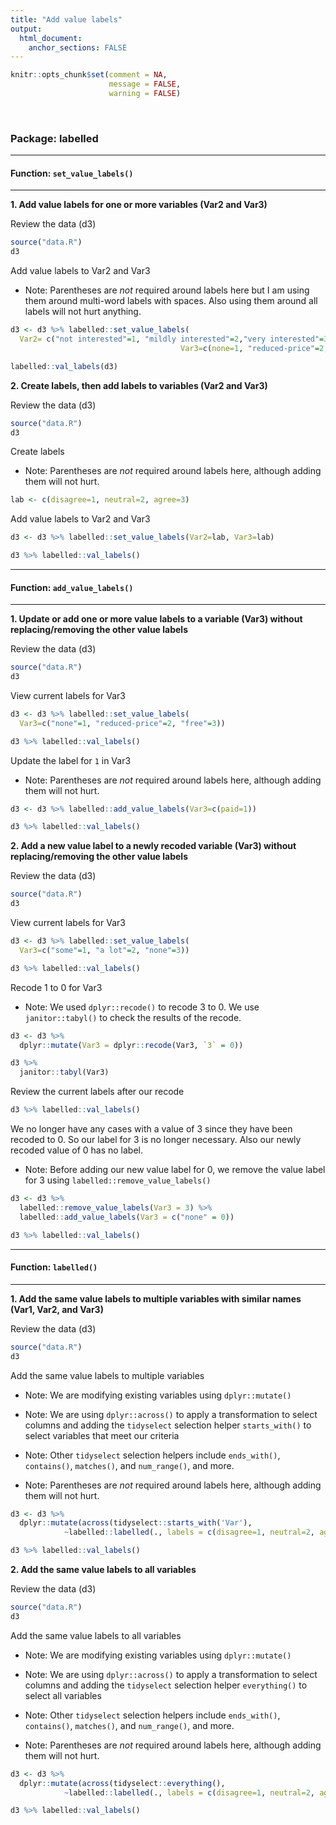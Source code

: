 ```yaml
---
title: "Add value labels"
output:
  html_document:
    anchor_sections: FALSE
---
```


```r
knitr::opts_chunk$set(comment = NA,
                      message = FALSE,
                      warning = FALSE)
```

<br>

### Package: labelled

---

#### Function: `set_value_labels()`

---

**1\. Add value labels for one or more variables (Var2 and Var3)**

Review the data (d3)

```r

source("data.R")
d3

```

Add value labels to Var2 and Var3

* Note: Parentheses are *not* required around labels here but I am using them around multi-word labels with spaces. Also using them around all labels will not hurt anything.

```r

d3 <- d3 %>% labelled::set_value_labels(
  Var2= c("not interested"=1, "mildly interested"=2,"very interested"=3),
                                      Var3=c(none=1, "reduced-price"=2, free=3))

labelled::val_labels(d3)

```

**2\. Create labels, then add labels to variables (Var2 and Var3)**

Review the data (d3)

```r

source("data.R")
d3

```

Create labels

* Note: Parentheses are *not* required around labels here, although adding them will not hurt.

```r

lab <- c(disagree=1, neutral=2, agree=3)

```


Add value labels to Var2 and Var3

```r

d3 <- d3 %>% labelled::set_value_labels(Var2=lab, Var3=lab)

d3 %>% labelled::val_labels()

```

---

#### Function: `add_value_labels()`

---

**1\. Update or add one or more value labels to a variable (Var3) without replacing/removing the other value labels**

Review the data (d3)

```r

source("data.R")
d3

```

View current labels for Var3

```r

d3 <- d3 %>% labelled::set_value_labels(
  Var3=c("none"=1, "reduced-price"=2, "free"=3))

d3 %>% labelled::val_labels()

```

Update the label for `1` in Var3

* Note: Parentheses are *not* required around labels here, although adding them will not hurt.

```r

d3 <- d3 %>% labelled::add_value_labels(Var3=c(paid=1))

d3 %>% labelled::val_labels()

```

**2\. Add a new value label to a newly recoded variable (Var3) without replacing/removing the other value labels**

Review the data (d3)

```r

source("data.R")
d3

```

View current labels for Var3

```r

d3 <- d3 %>% labelled::set_value_labels(
  Var3=c("some"=1, "a lot"=2, "none"=3))

d3 %>% labelled::val_labels()

```

Recode 1 to 0 for Var3

* Note: We used `dplyr::recode()` to recode 3 to 0. We use `janitor::tabyl()` to check the results of the recode.

```r

d3 <- d3 %>%
  dplyr::mutate(Var3 = dplyr::recode(Var3, `3` = 0))

d3 %>%
  janitor::tabyl(Var3)

```

Review the current labels after our recode

```r

d3 %>% labelled::val_labels()

```

We no longer have any cases with a value of 3 since they have been recoded to 0. So our label for 3 is no longer necessary. Also our newly recoded value of 0 has no label.

* Note: Before adding our new value label for 0, we remove the value label for 3 using `labelled::remove_value_labels()`

```r

d3 <- d3 %>%
  labelled::remove_value_labels(Var3 = 3) %>%
  labelled::add_value_labels(Var3 = c("none" = 0))

d3 %>% labelled::val_labels()

```



---

#### Function: `labelled()`

---

**1\. Add the same value labels to multiple variables with similar names (Var1, Var2, and Var3)**

Review the data (d3)

```r

source("data.R")
d3

```

Add the same value labels to multiple variables

* Note: We are modifying existing variables using `dplyr::mutate()`

* Note: We are using `dplyr::across()` to apply a transformation to select columns and adding the `tidyselect` selection helper `starts_with()` to select variables that meet our criteria

* Note: Other `tidyselect` selection helpers include `ends_with()`, `contains()`, `matches()`, and `num_range()`, and more.

* Note: Parentheses are *not* required around labels here, although adding them will not hurt.

```r

d3 <- d3 %>% 
  dplyr::mutate(across(tidyselect::starts_with('Var'), 
            ~labelled::labelled(., labels = c(disagree=1, neutral=2, agree=3))))

d3 %>% labelled::val_labels()

```

**2\. Add the same value labels to all variables**

Review the data (d3)

```r

source("data.R")
d3

```

Add the same value labels to all variables

* Note: We are modifying existing variables using `dplyr::mutate()`

* Note: We are using `dplyr::across()` to apply a transformation to select columns and adding the `tidyselect` selection helper `everything()` to select all variables

* Note: Other `tidyselect` selection helpers include `ends_with()`, `contains()`, `matches()`, and `num_range()`, and more.

* Note: Parentheses are *not* required around labels here, although adding them will not hurt.

```r

d3 <- d3 %>% 
  dplyr::mutate(across(tidyselect::everything(), 
            ~labelled::labelled(., labels = c(disagree=1, neutral=2, agree=3))))

d3 %>% labelled::val_labels()

```

